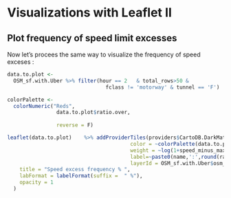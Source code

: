 # Visualizations with Leaflet II{#viz_4}

## Plot frequency of speed limit excesses

Now let's procees the same way to visualize the frequency of speed exceses :
```r
data.to.plot <-
  OSM_sf.with.Uber %>% filter(hour == 2   & total_rows>50 &
                                fclass != 'motorway' & tunnel == 'F')

colorPalette <-
  colorNumeric("Reds",
                data.to.plot$ratio.over,
               
                reverse = F)
```


```r
leaflet(data.to.plot)    %>% addProviderTiles(providers$CartoDB.DarkMatter) %>% addPolylines(
                                        color = ~colorPalette(data.to.plot$ratio.over),
                                        weight = ~log(1+speed_minus_max),
                                        label=~paste0(name,':',round(ratio.over,0),'% / ',round(speed_minus_max,0),' kph over in average'),
                                        layerId = OSM_sf.with.Uber$osm_id)%>% addLegend("bottomright", pal = colorPalette, values = ~ratio.over,
    title = "Speed excess frequency % ",
    labFormat = labelFormat(suffix =  " %"),
    opacity = 1
  )
```

